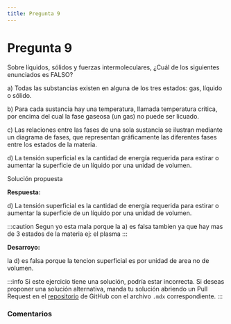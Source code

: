 ```yaml
---
title: Pregunta 9
---
```



# Pregunta 9

<div className="exercise">
Sobre líquidos, sólidos y fuerzas intermoleculares, ¿Cuál de los siguientes enunciados es FALSO?

a) Todas las substancias existen en alguna de los tres estados: gas, líquido o sólido.

b) Para cada sustancia hay una temperatura, Ilamada temperatura crítica, por encima del cual la fase gaseosa (un gas) no puede ser licuado.

c) Las relaciones entre las fases de una sola sustancia se ilustran mediante un diagrama de fases, que representan gráficamente las diferentes fases entre los estados de la materia.

d) La tensión superficial es la cantidad de energía requerida para estirar o aumentar la superficie de un líquido por una unidad de volumen.
</div>

<MDXDetails>
<summary>Solución propuesta</summary>

<div className="exercise">

**Respuesta:**

d) La tensión superficial es la cantidad de energía requerida para estirar o aumentar la superficie de un líquido por una unidad de volumen.

:::caution
Segun yo esta mala porque la a) es falsa tambien ya que hay mas de 3 estados de la materia ej: el plasma
:::

**Desarroyo:**

la d) es falsa porque la tencion superficial es por unidad de area no de volumen.
</div>

:::info
Si este ejercicio tiene una solución, podría estar incorrecta. Si deseas proponer una solución alternativa, manda tu solución abriendo
un Pull Request en el [repositorio](https://github.com/crow-rojas/apuntes-fundamentals/pulls) de GitHub con el archivo
`.mdx` correspondiente.
:::

</MDXDetails>

### Comentarios

<Disqus
  url="https://crow-rojas.github.io/apuntes-fundamentals/docs/science/chemistry/exercises/2018-2/p09"
  identifier="docs/science/chemistry/exercises/2018-2/p09"
  title="2018-2 Quimica - Pregunta 09"
/>
